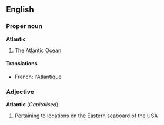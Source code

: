 ==English==
===Proper noun===
'''Atlantic'''

#The [[Atlantic Ocean]]

====Translations====
*French: l'[[Atlantique]]

===Adjective===
'''Atlantic''' (''Capitalised'')<!-- always or only usually cap'd? -->

#Pertaining to locations on the Eastern seaboard of the USA